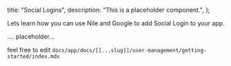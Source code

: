   title: "Social Logins",
  description: "This is a placeholder component.",
};

Lets learn how you can use Nile and Google to add Social Login to your app.

.... placeholder...

feel free to edit `docs/app/docs/[[...slug]]/user-management/getting-started/index.mdx`
